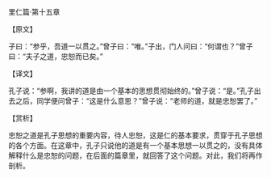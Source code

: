 

里仁篇·第十五章

【原文】

子曰：“参乎，吾道一以贯之。”曾子曰：“唯。”子出，门人问曰：“何谓也？”曾子曰：“夫子之道，忠恕而已矣。”

【译文】

孔子说：“参啊，我讲的道是由一个基本的思想贯彻始终的。”曾子说：“是。”孔子出去之后，同学便问曾子：“这是什么意思？”曾子说：“老师的道，就是忠恕罢了。”

【赏析】

忠恕之道是孔子思想的重要内容，待人忠恕，这是仁的基本要求，贯穿于孔子思想的各个方面。在这章中，孔子只说他的道是有一个基本思想一以贯之的，没有具体解释什么是忠恕的问题，在后面的篇章里，就回答了这个问题。对此，我们将再作剖析。

